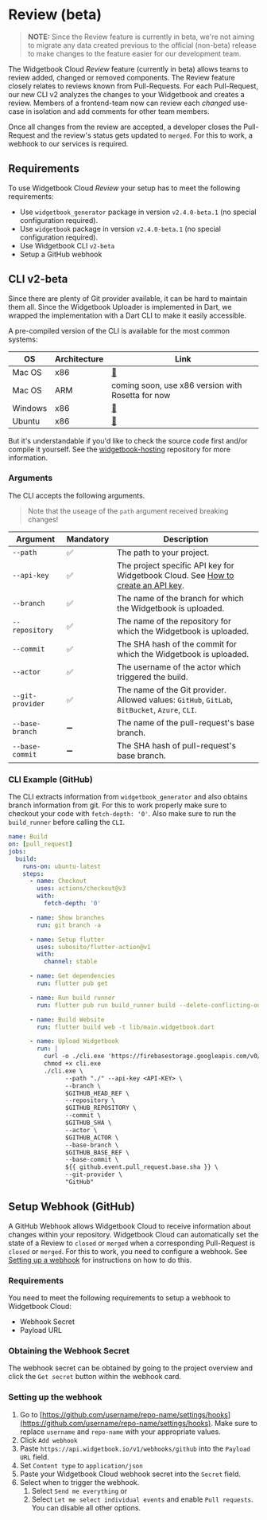 # Review (beta)

> **NOTE:** Since the Review feature is currently in beta, we're not aiming to migrate any data created previous to the official (non-beta) release to make changes to the feature easier for our development team.

The Widgetbook Cloud _Review_ feature (currently in beta) allows teams to review added, changed or removed components.
The Review feature closely relates to reviews known from Pull-Requests. 
For each Pull-Request, our new CLI v2 analyzes the changes to your Widgetbook and creates a review.
Members of a frontend-team now can review each _changed_ use-case in isolation and add comments for other team members.

Once all changes from the review are accepted, a developer closes the Pull-Request and the review's status gets updated to `merged`.
For this to work, a webhook to our services is required.

## Requirements

To use Widgetbook Cloud _Review_ your setup has to meet the following requirements:
- Use `widgetbook_generator` package in version `v2.4.0-beta.1` (no special configuration required).
- Use `widgetbook` package in version `v2.4.0-beta.1` (no special configuration required).
- Use Widgetbook CLI `v2-beta`
- Setup a GitHub webhook

## CLI v2-beta

Since there are plenty of Git provider available, it can be hard to maintain them all.
Since the Widgetbook Uploader is implemented in Dart, we wrapped the implementation with a Dart CLI to make it easily accessible.

A pre-compiled version of the CLI is available for the most common systems:

| OS      | Architecture | Link |
| ------- | ------------ | ---- |
| Mac OS  | x86          | [🔗](https://firebasestorage.googleapis.com/v0/b/widgetbook-cloud.appspot.com/o/tools%2Fcli-v2-beta-production-macos-x86.exe?alt=media) |
| Mac OS  | ARM          | coming soon, use x86 version with Rosetta for now |
| Windows | x86          | [🔗](https://firebasestorage.googleapis.com/v0/b/widgetbook-cloud.appspot.com/o/tools%2Fcli-v2-beta-production-windows-x86.exe?alt=media) |
| Ubuntu  | x86          | [🔗](https://firebasestorage.googleapis.com/v0/b/widgetbook-cloud.appspot.com/o/tools%2Fcli-v2-beta-production-ubuntu-x86.exe?alt=media) |

But it's understandable if you'd like to check the source code first and/or compile it yourself. 
See the [widgetbook-hosting](https://github.com/widgetbook/widgetbook-hosting) repository for more information.

### Arguments

The CLI accepts the following arguments.
> Note that the useage of the `path` argument received breaking changes!

| Argument         | Mandatory | Description |
| ---------------- | --------- | ----------- |
| `--path`         | ✅        | The path to your project. |
| `--api-key`      | ✅        | The project specific API key for Widgetbook Cloud. See [How to create an API key](/widgetbook-cloud/hosting#how-to-create-an-api-key).|
| `--branch`       | ✅        | The name of the branch for which the Widgetbook is uploaded.|
| `--repository`   | ✅        | The name of the repository for which the Widgetbook is uploaded.|
| `--commit`       | ✅        | The SHA hash of the commit for which the Widgetbook is uploaded.|
| `--actor`        | ✅        | The username of the actor which triggered the build.|
| `--git-provider` | ✅        | The name of the Git provider. Allowed values: `GitHub`, `GitLab`, `BitBucket`, `Azure`, `CLI`.
| `--base-branch`  | ➖        | The name of the pull-request's base branch. |
| `--base-commit`  | ➖        | The SHA hash of pull-request's base branch. |

### CLI Example (GitHub)

The CLI extracts information from `widgetbook_generator` and also obtains branch information from git.
For this to work properly make sure to checkout your code with `fetch-depth: '0'`. 
Also make sure to run the `build_runner` before calling the `CLI`.

```yaml
name: Build 
on: [pull_request]
jobs:
  build:
    runs-on: ubuntu-latest
    steps:
      - name: Checkout
        uses: actions/checkout@v3
        with:
          fetch-depth: '0'

      - name: Show branches
        run: git branch -a

      - name: Setup flutter
        uses: subosito/flutter-action@v1
        with:
          channel: stable

      - name: Get dependencies
        run: flutter pub get

      - name: Run build runner
        run: flutter pub run build_runner build --delete-conflicting-outputs

      - name: Build Website
        run: flutter build web -t lib/main.widgetbook.dart

      - name: Upload Widgetbook
        run: |
          curl -o ./cli.exe 'https://firebasestorage.googleapis.com/v0/b/widgetbook-cloud.appspot.com/o/tools%2Fcli-v2-beta-production-ubuntu-x86.exe?alt=media'
          chmod +x cli.exe 
          ./cli.exe \
                --path "./" --api-key <API-KEY> \
                --branch \
                $GITHUB_HEAD_REF \
                --repository \
                $GITHUB_REPOSITORY \
                --commit \
                $GITHUB_SHA \
                --actor \
                $GITHUB_ACTOR \
                --base-branch \
                $GITHUB_BASE_REF \
                --base-commit \
                ${{ github.event.pull_request.base.sha }} \
                --git-provider \
                "GitHub"
```

## Setup Webhook (GitHub)

A GitHub Webhook allows Widgetbook Cloud to receive information about changes within your repository.
Widgetbook Cloud can automatically set the state of a Review to `closed` or `merged` when a corresponding Pull-Request is `closed` or `merged`.
For this to work, you need to configure a webhook. 
See [Setting up a webhook](https://docs.github.com/en/developers/webhooks-and-events/webhooks/creating-webhooks#setting-up-a-webhook) for instructions on how to do this.

### Requirements

You need to meet the following requirements to setup a webhook to Widgetbook Cloud:
- Webhook Secret
- Payload URL

### Obtaining the Webhook Secret

The webhook secret can be obtained by going to the project overview and click the `Get secret` button within the webhook card.

### Setting up the webhook

1. Go to [https://github.com/username/repo-name/settings/hooks](https://github.com/username/repo-name/settings/hooks). Make sure to replace `username` and `repo-name` with your appropriate values.
1. Click `Add webhook`
1. Paste `https://api.widgetbook.io/v1/webhooks/github` into the `Payload URL` field.
1. Set `Content type` to `application/json`
1. Paste your Widgetbook Cloud webhook secret into the `Secret` field.
1. Select when to trigger the webhook.
    1. Select `Send me everything` or
    2. Select `Let me select individual events` and enable `Pull requests`. You can disable all other options. 